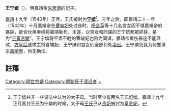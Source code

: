 {{東亞女性歷史人物
|名稱 =宁嫔王氏
|身份 =明朝妃嬪
|位號=嫔
|位號=宁
|逝世年=1542年
|墳墓=無
|夫=嘉靖帝
}}
'''王宁嫔'''（{{bd|16世纪|？|1542年||catIdx=W}}），明嘉靖帝[[明世宗|朱厚熜]]的妃子。

[[嘉靖|嘉靖]]十九年（1540年）正月，王氏被封为'''[[寧嬪|宁嫔]]'''<ref>王宁嫔并非一些说法中认为的太子母。当时至少有两名王氏妃嫔。嘉靖十九年正月晋封王氏为宁嫔的时候，太子母[[王贵妃_(明世宗)|王氏]]已从[[贵妃|贵妃]]被封为[[皇贵妃|皇贵妃]]。</ref>。三年之后，即嘉靖二十一年（1542年）十月嘉靖帝在[[曹端妃|曹端妃]]处过夜时，[[杨金英|杨金英]]等十几名宫女因不堪嘉靖帝的暴戾，欲合伙用麻绳将嘉靖勒死，未遂，众宫女和同谋的王宁嫔都被抓获，是为“[[壬寅宮變|壬寅宮變]]”。王宁嫔将平素不睦的曹端妃也陷为同谋。嘉靖帝重伤昏迷不能理政，[[孝烈皇后|方皇后]]遂做主将曹端妃、王宁嫔和宫女们全部判处[[凌迟|凌迟]]。王宁嫔究竟为何要谋杀[[明世宗|嘉靖帝]]，尚无确论。

== 註釋 ==
{{Reflist}}

{{明世宗皇室}}

[[Category:明世宗嬪|Category:明世宗嬪]]
[[Category:明朝死于凌迟者|Category:明朝死于凌迟者]]
[[Category:王姓|~]]